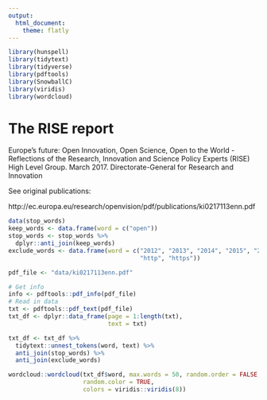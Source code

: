 ```yaml
---
output: 
  html_document: 
    theme: flatly
---
```

```r
library(hunspell)
library(tidytext)
library(tidyverse)
library(pdftools)
library(SnowballC)
library(viridis)
library(wordcloud)
```

# The RISE report

Europe’s future: Open Innovation, Open Science, Open to the World - Reflections of the Research, Innovation and Science Policy Experts (RISE) High Level Group. March 2017. Directorate-General for Research and Innovation

See original publications:

http://ec.europa.eu/research/openvision/pdf/publications/ki0217113enn.pdf

```r
data(stop_words)
keep_words <- data.frame(word = c("open"))
stop_words <- stop_words %>% 
  dplyr::anti_join(keep_words)
exclude_words <- data.frame(word = c("2012", "2013", "2014", "2015", "2016", 
                                     "http", "https"))

pdf_file <- "data/ki0217113enn.pdf"

# Get info
info <- pdftools::pdf_info(pdf_file)
# Read in data
txt <- pdftools::pdf_text(pdf_file)
txt_df <- dplyr::data_frame(page = 1:length(txt), 
                            text = txt)

txt_df <- txt_df %>% 
  tidytext::unnest_tokens(word, text) %>% 
  anti_join(stop_words) %>% 
  anti_join(exclude_words)
```

```r
wordcloud::wordcloud(txt_df$word, max.words = 50, random.order = FALSE,
                     random.color = TRUE, 
                     colors = viridis::viridis(8))
```


